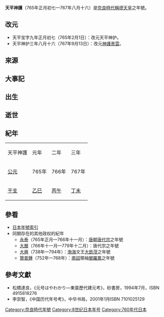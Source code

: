 {{japanese|japanese=天平神護|kana=てんぴょうじんご|romaji=Tenpyō-jingo}}

'''天平神護'''（765年正月初七—767年八月十六）是[[奈良時代|奈良時代]][[稱德天皇|稱德天皇]]之年號。

==改元==
*天平宝字九年正月初七（765年2月1日）：改元天平神护。
*天平神护三年八月十六（767年9月13日）：改元[[神護景雲|神護景雲]]。

==來源==

==大事記==

==出生==

==逝世==

==紀年==
{| class="wikitable" cellspacing=0 style="text-align:center"
|- style="font-weight:bold;background-color:#CCCCCC;color:#000000"
|天平神護||元年||二年||三年
|- style="background-color:#FFFFFF;"
|[[公元|公元]]||765年||766年||767年
|- style="background-color:#FFFFFF;"
|[[干支|干支]]||[[乙巳|乙巳]]||[[丙午|丙午]]||[[丁未|丁未]]
|}

==參看==
*[[日本年號索引|日本年號索引]]
*同期存在的其他政权的紀年
**[[永泰_(唐代宗)|永泰]]（765年正月—766年十一月）：[[唐朝|唐朝]][[唐代宗|唐代宗]]之年號
**[[大曆|大曆]]（766年十一月—779年十二月）：唐代宗之年號
**[[大興_(大欽茂)|大興]]（738年—794年）：[[渤海国|渤海]]文王[[大欽茂|大欽茂]]之年號
**[[贊普鍾|贊普鍾]]（752年—768年）：[[南詔|南詔]]領袖[[閣羅鳳|閣羅鳳]]之年號

==參考文獻==
*松橋達良，《元号はやわかり—東亜歷代建元考》，砂書房，1994年7月，ISBN 4915818276
*李崇智，《中国历代年号考》，中华书局，2001年1月ISBN 7101025129

{{年号|[[天平宝字|天平宝字]]|[[日本年号|日本年号]]|[[神護景雲|神護景雲]]}}
{{奈良時代年號}}
{{DEFAULTSORT:Tenpyō-jingo}}

[[Category:奈良時代年號|Category:奈良時代年號]]
[[Category:8世纪日本年号|Category:8世纪日本年号]]
[[Category:760年代日本|Category:760年代日本]]